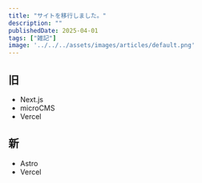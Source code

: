 ---
title: "サイトを移行しました。"
description: ""
publishedDate: 2025-04-01
tags: ["雑記"]
image: '../../../assets/images/articles/default.png'
---

## 旧

- Next.js
- microCMS
- Vercel

## 新

- Astro
- Vercel
